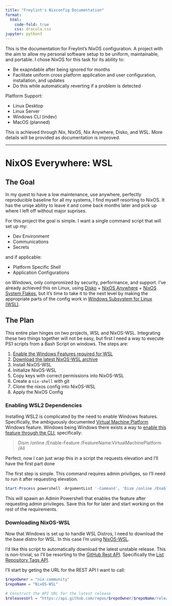 ```yaml
---
title: "Freylint's Nixconfig Documentation"
format:
  html:
    code-fold: true
    css: dracula.css
jupyter: python3
---
```


This is the documentation for Freylint's NixOS configuration.
A project with the aim to allow my personal software setup to
be uniform, maintainable, and portable.
I chose NixOS for this task for its ability to:

- Be exapndable after being ignored for months
- Facilitate uniform cross platform application and user
configuration, installation, and updates
- Do this while automatically reverting if a problem is detected

Platform Support:

- Linux Desktop
- Linux Server
- Windows CLI (indev)
- MacOS (planned)

This is achieved through Nix, NixOS, Nix Anywhere, Disko, and WSL.
More details will be provided as documentation is improved.

---

# NixOS Everywhere: WSL

## The Goal

In my quest to have a
low maintenance, use anywhere, perfectly reproducible baseline for all my systems,
I find myself resorting to NixOS.
It has the uniqe ability to leave it and come back months later and pick up where I left off without major suprises.

For this project the goal is simple. I want a single command script that will set up my:

- Dev Environment
- Communications
- Secrets

and if applicable:

- Platform Specific Shell
- Application Configurations

on Windows, only compromized by security, performance, and support.
I've already achieved this on Linux, using [Disko](https://github.com/nix-community/disko) + [NixOS Anywhere](https://github.com/nix-community/nixos-anywhere) + [NixOS System Flakes](https://www.tweag.io/blog/2020-07-31-nixos-flakes/), but
it's time to take it to the next level by making the appropriate parts of the config
work in [Windows Subsystem for Linux (WSL)](https://learn.microsoft.com/en-us/windows/wsl/).

## The Plan

This entire plan hinges on two projects, WSL and NixOS-WSL.
Integrating these two things together will not be easy, but first I need a way
to execute PS1 scripts from a Bash Script on windows.
The steps are:

1. [Enable the Windows Features required for WSL](#enabling-wsl2-dependencies)
2. [Download the latest NixOS-WSL archive](#downloading-nixos-wsl)
3. Install NixOS-WSL
4. Initialize NixOS-WSL
5. Copy keys with correct permissions into NixOS-WSL
6. Create a `nix-shell` with git
7. Clone the nixos config into NixOS-WSL
8. Apply the NixOS Config

### Enabling WSL2 Dependencies

Installing WSL2 is complicated by the need to enable Windows features.
Specifically, the ambiguously documented [Virtual Machine Platform](https://learn.microsoft.com/en-us/virtualization/hyper-v-on-windows/) Windows feature.
Windows being Windows there exists a way to [enable this feature through the CLI](https://learn.microsoft.com/en-us/windows-hardware/manufacture/desktop/enable-or-disable-windows-features-using-dism?view=windows-11),
specifically:

> Dism /online /Enable-Feature /FeatureName:VirtualMachinePlatform /All

Perfect, now I can just wrap this in a script the requests elevation
and I'll have the first part done

The first step is simple. This command requires admin priviliges, so I'll need to run it after requesting elevation.

```ps1
Start-Process powershell -ArgumentList '-Command', 'Dism /online /Enable-Feature /FeatureName:VirtualMachinePlatform /All' -NoNewWindow -Verb RunAs
```

This will spawn an Admin Powershell that enables the feature after requesting admin privileges.
Save this for for later and start working on the rest of the requirements.

### Downloading NixOS-WSL

Now that Windows is set up to handle WSL Distros, I need to download the
the base distro for WSL.
In this case I'm using [NixOS-WSL](https://github.com/nix-community/NixOS-WSL).

I'd like this script to automatically download the latest unstable release.
This is non-trivial, so I'll be resorting to the [GitHub Rest API](https://docs.github.com/en/rest?apiVersion=2022-11-28).
Specifically the [List Repository Tags API](https://docs.github.com/en/rest/repos/repos?apiVersion=2022-11-28#list-repository-tags).

I'll start by geting the URL for the REST API I want to call:
```ps1
$repoOwner = "nix-community"
$repoName = "NixOS-WSL"

# Construct the API URL for the latest release
$releasesUrl = "https://api.github.com/repos/$repoOwner/$repoName/releases/latest"
```
